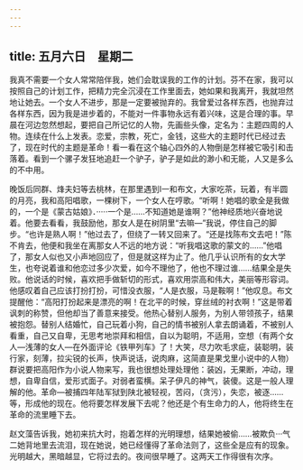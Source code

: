 ```yaml
---
---
---
```

title: 五月六日　星期二
---




我真不需要一个女人常常陪伴我，她们会耽误我的工作的计划。芬不在家，我可以按照自己的计划工作，把精力完全沉浸在工作里面去，她如果和我离开，我就坦然地让她去。一个女人不进步，那是一定要被抛弃的。我曾爱过各样东西，也抛弃过各样东西，因为我是进步着的，不能对一件事物永远有着兴味，这是合理的事。早晨在河边忽然想起，要把自己所记忆的人物，先画些头像，定名为：主题四周的人物。连续在什么上发表。恋爱，宗教，死亡，金钱，这些大的主题时代已经过去了，现在时代的主题是革命！看一看在这个轴心四外的人物倒是怎样被它吸引和击落着。看到一个骡子发狂地追赶一个驴子，驴子是如此的渺小和无能，人又是多么的不中用。

晚饭后同群、烽夫妇等去桃林，在那里遇到I一和布文，大家吃茶，玩着，有半圆的月亮，我和高阳唱歌，一棵树下，一个女人在哼歌。“听啊！她唱的歌全是我做的，一个是《蒙古姑娘》．·····一个是……不知道她是谁啊？”他神经质地兴奋地说着。他要去看看，我鼓励他，那女人是在树阴里“去嘛―”我说，停住自己的脚步。“也许是熟人啊！”他过去了，但绕了一转又回来了。“还是找陈布文去吧！”陈不肯去，他便和我坐在离那女人不远的地方说：“听我唱这歌的蒙文的……”他唱了，那女人似也又小声地回应了，但是就这样为止了。他几乎认识所有的女大学生，也夸说着谁和他恋过多少次爱，如今不理他了，他也不理过谁……结果全是失败。他说话的时候，喜欢把手做斩切的形式，喜欢用崇高和伟大，美丽等形容词。他感叹着自己应该打扮打扮，可惜没衣服，“人是衣服，马是鞍啊！”他叹息。布文提醒他：“高阳打扮起来是漂亮的啊！在北平的时候，穿丝绒的衬衣啊！”这是带着讽刺的称赞，但他却当了善意来接受。他热心替别人服务，为别人带领孩子，结果被抱怨。替别人结婚忙，自己玩着小狗，自己的情书被别人拿去朗诵着，不被别人看重，自己又自卑，无思考地崇拜和相信，自以为聪明，不适用，空想（有两个女人―浅薄的女人―在外面评论《铁甲列车》了！大笑，尽力吹毛求疵，装聪明，装行家，刻薄，拉尖锐的长声，快声说话，说肉麻，这简直是果戈里小说中的人物）群说要把高阳作为小说人物来写，我也很想处理处理他：装凶，无果断，冲动，理想，自卑自信，爱形式面子。对弱者蛮横。呆子伊凡的神气，装傻。这是一般人理解的他。革命―被捕四年陆军狱到陕北被轻视，苦闷，（贪污），失恋，被逐……等，形成他的现在。他将要怎样发展下去呢？他还是个有生命力的人，他将终生在革命的流里睡下去。

赵文藻告诉我，她初来抗大时，抱着怎样的光明理想，结果她被偷……被欺负···气二她背地里去流泪，现在她说，她已经懂得了革命法则了，这些全是应有的现象。光明越大，黑暗越显，它将过去的。夜间很早睡了。这两天工作得很有次序。